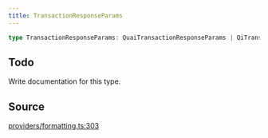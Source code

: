 ```yaml
---
title: TransactionResponseParams
---
```


```ts
type TransactionResponseParams: QuaiTransactionResponseParams | QiTransactionResponseParams;
```

## Todo

Write documentation for this type.

## Source

[providers/formatting.ts:303](https://github.com/dominant-strategies/quais.js/blob/40f3917383e9421179ebdbc4076b907a7d088144/src/providers/formatting.ts#L303)
